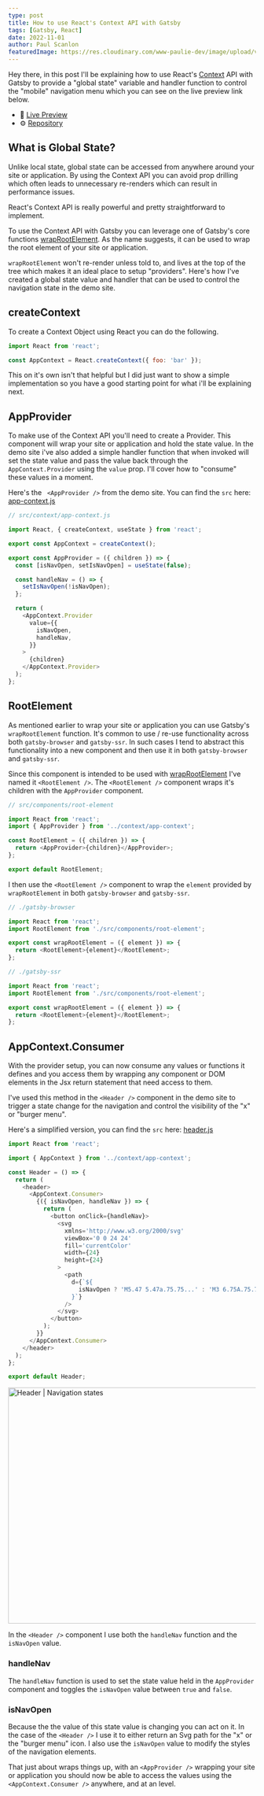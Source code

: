 ```yaml
---
type: post
title: How to use React's Context API with Gatsby
tags: [Gatsby, React]
date: 2022-11-01
author: Paul Scanlon
featuredImage: https://res.cloudinary.com/www-paulie-dev/image/upload/v1666965090/paulie.dev/2022/11/react-context-api_suvuco.jpg
---
```


Hey there, in this post I'll be explaining how to use React's [Context](https://reactjs.org/docs/context.html) API with
Gatsby to provide a "global state" variable and handler function to control the "mobile" navigation menu which you can
see on the live preview link below.

- 🚀 [Live Preview](https://gatsbycontextapi.gatsbyjs.io/)
- ⚙️ [Repository](https://github.com/PaulieScanlon/gatsby-context-api)

## What is Global State?

Unlike local state, global state can be accessed from anywhere around your site or application. By using the Context API
you can avoid prop drilling which often leads to unnecessary re-renders which can result in performance issues.

React's Context API is really powerful and pretty straightforward to implement.

To use the Context API with Gatsby you can leverage one of Gatsby's core functions
[wrapRootElement](https://www.gatsbyjs.com/docs/reference/config-files/gatsby-ssr/#wrapRootElement). As the name
suggests, it can be used to wrap the root element of your site or application.

`wrapRootElement` won't re-render unless told to, and lives at the top of the tree which makes it an ideal place to
setup "providers". Here's how I've created a global state value and handler that can be used to control the navigation
state in the demo site.

## createContext

To create a Context Object using React you can do the following.

```javascript
import React from 'react';

const AppContext = React.createContext({ foo: 'bar' });
```

This on it's own isn't that helpful but I did just want to show a simple implementation so you have a good starting
point for what i'll be explaining next.

## AppProvider

To make use of the Context API you'll need to create a Provider. This component will wrap your site or application and
hold the state value. In the demo site i've also added a simple handler function that when invoked will set the state
value and pass the value back through the `AppContext.Provider` using the `value` prop. I'll cover how to "consume"
these values in a moment.

Here's the ` <AppProvider />` from the demo site. You can find the `src` here:
[app-context.js](https://github.com/PaulieScanlon/gatsby-context-api/blob/main/src/context/app-context.js)

```javascript
// src/context/app-context.js

import React, { createContext, useState } from 'react';

export const AppContext = createContext();

export const AppProvider = ({ children }) => {
  const [isNavOpen, setIsNavOpen] = useState(false);

  const handleNav = () => {
    setIsNavOpen(!isNavOpen);
  };

  return (
    <AppContext.Provider
      value={{
        isNavOpen,
        handleNav,
      }}
    >
      {children}
    </AppContext.Provider>
  );
};
```

## RootElement

As mentioned earlier to wrap your site or application you can use Gatsby's `wrapRootElement` function. It's common to
use / re-use functionality across both `gatsby-browser` and `gatsby-ssr`. In such cases I tend to abstract this
functionality into a new component and then use it in both `gatsby-browser` and `gatsby-ssr`.

Since this component is intended to be used with
[wrapRootElement](https://www.gatsbyjs.com/docs/reference/config-files/gatsby-ssr/#wrapRootElement) I've named it
`<RootElement />`. The `<RootElement />` component wraps it's children with the `AppProvider` component.

```javascript
// src/components/root-element

import React from 'react';
import { AppProvider } from '../context/app-context';

const RootElement = ({ children }) => {
  return <AppProvider>{children}</AppProvider>;
};

export default RootElement;
```

I then use the `<RootElement />` component to wrap the `element` provided by `wrapRootElement` in both `gatsby-browser`
and `gatsby-ssr`.

```javascript
// ./gatsby-browser

import React from 'react';
import RootElement from './src/components/root-element';

export const wrapRootElement = ({ element }) => {
  return <RootElement>{element}</RootElement>;
};
```

```javascript
// ./gatsby-ssr

import React from 'react';
import RootElement from './src/components/root-element';

export const wrapRootElement = ({ element }) => {
  return <RootElement>{element}</RootElement>;
};
```

## AppContext.Consumer

With the provider setup, you can now consume any values or functions it defines and you access them by wrapping any
component or DOM elements in the Jsx return statement that need access to them.

I've used this method in the `<Header />` component in the demo site to trigger a state change for the navigation and
control the visibility of the "x" or "burger menu".

Here's a simplified version, you can find the `src` here:
[header.js](https://github.com/PaulieScanlon/gatsby-context-api/blob/main/src/components/header.js)

```javascript
import React from 'react';

import { AppContext } from '../context/app-context';

const Header = () => {
  return (
    <header>
      <AppContext.Consumer>
        {({ isNavOpen, handleNav }) => {
          return (
            <button onClick={handleNav}>
              <svg
                xmlns='http://www.w3.org/2000/svg'
                viewBox='0 0 24 24'
                fill='currentColor'
                width={24}
                height={24}
              >
                <path
                  d={`${
                    isNavOpen ? 'M5.47 5.47a.75.75...' : 'M3 6.75A.75.75...'
                  }`}
                />
              </svg>
            </button>
          );
        }}
      </AppContext.Consumer>
    </header>
  );
};

export default Header;
```

<Image
  width='768'
  height='480'
  alt='Header | Navigation states'
  src='https://res.cloudinary.com/www-paulie-dev/image/upload/v1667229790/paulie.dev/2022/11/context-api-embedded-1_iuyrka.jpg'
/>

In the `<Header />` component I use both the `handleNav` function and the `isNavOpen` value.

### handleNav

The `handleNav` function is used to set the state value held in the `AppProvider` component and toggles the `isNavOpen`
value between `true` and `false`.

### isNavOpen

Because the the value of this state value is changing you can act on it. In the case of the `<Header />` I use it to
either return an Svg path for the "x" or the "burger menu" icon. I also use the `isNavOpen` value to modify the styles
of the navigation elements.

That just about wraps things up, with an `<AppProvider />` wrapping your site or application you should now be able to
access the values using the `<AppContext.Consumer />` anywhere, and at an level.
